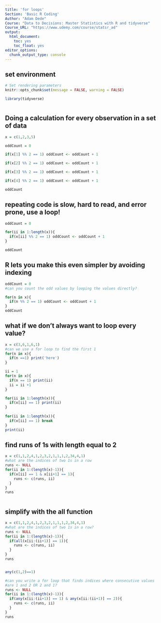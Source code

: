 ```yaml
---
title: 'for loops'
Section: 'Basic R Coding'
Author: "Adam Dede"
Course: "Data to Decisions: Master Statistics with R and tidyverse"
Course_URL: "https://www.udemy.com/course/statsr_ad" 
output:
  html_document:
    toc: yes
    toc_float: yes
editor_options:
  chunk_output_type: console
---
```



## set environment

```r

# Set rendering parameters
knitr::opts_chunk$set(message = FALSE, warning = FALSE)

library(tidyverse)



```

## Doing a calculation for every observation in a set of data

```r
x = c(1,2,3,5)

oddCount = 0

if(x[1] %% 2 == 1) oddCount <- oddCount + 1 

if(x[2] %% 2 == 1) oddCount <- oddCount + 1 

if(x[3] %% 2 == 1) oddCount <- oddCount + 1 

if(x[4] %% 2 == 1) oddCount <- oddCount + 1 

oddCount

```
## repeating code is slow, hard to read, and error prone, use a loop! 
```r
oddCount = 0

for(ii in 1:length(x)){
  if(x[ii] %% 2 == 1) oddCount <- oddCount + 1 
}

oddCount


```

## R lets you make this even simpler by avoiding indexing
```r

oddCount = 0
#can you count the odd values by looping the values directly? 

for(n in x){
  if(n %% 2 == 1) oddCount <- oddCount + 1 
}
oddCount


```

## what if we don't always want to loop every value? 
```r
x = c(3,6,1,6,1)
#can we use a for loop to find the first 1
for(n in x){
  if(n ==1) print('here')
}

ii = 1
for(n in x){
  if(n == 1) print(ii)
  ii = ii +1
}

for(ii in 1:length(x)){
  if(x[ii] == 1) print(ii)
}
 
for(ii in 1:length(x)){
  if(x[ii] == 1) break
}
print(ii)

```
## find runs of 1s with length equal to 2
```r
x = c(1,1,2,4,1,2,3,2,1,1,1,2,34,4,1)
#what are the indices of two 1s in a row
runs <- NULL
for(ii in 1:(length(x)-1)){
  if(x[ii] == 1 & x[ii+1] == 1){
    runs <- c(runs, ii)
  }
}
runs



```
## simplify with the all function
```r
x = c(1,1,2,4,1,2,3,2,1,1,1,2,34,4,1)
#what are the indices of two 1s in a row? 
runs <- NULL
for(ii in 1:(length(x)-1)){
  if(all(x[ii:(ii+1)] == 1)){
    runs <- c(runs, ii)
  }
}
runs


any(c(1,2)==1)

#can you write a for loop that finds indices where consecutive values
#are 1 and 2 OR 2 and 1? 
runs <- NULL
for(ii in 1:(length(x)-1)){
  if(any(x[ii:(ii+1)] == 1) & any(x[ii:(ii+1)] == 2)){
    runs <- c(runs, ii)
  }
}
runs




```
